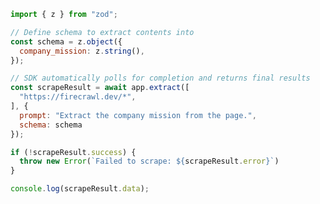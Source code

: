 ```js Node
import { z } from "zod";

// Define schema to extract contents into
const schema = z.object({
  company_mission: z.string(),
});

// SDK automatically polls for completion and returns final results
const scrapeResult = await app.extract([
  "https://firecrawl.dev/*", 
], {
  prompt: "Extract the company mission from the page.",
  schema: schema
});

if (!scrapeResult.success) {
  throw new Error(`Failed to scrape: ${scrapeResult.error}`)
}

console.log(scrapeResult.data);
```
